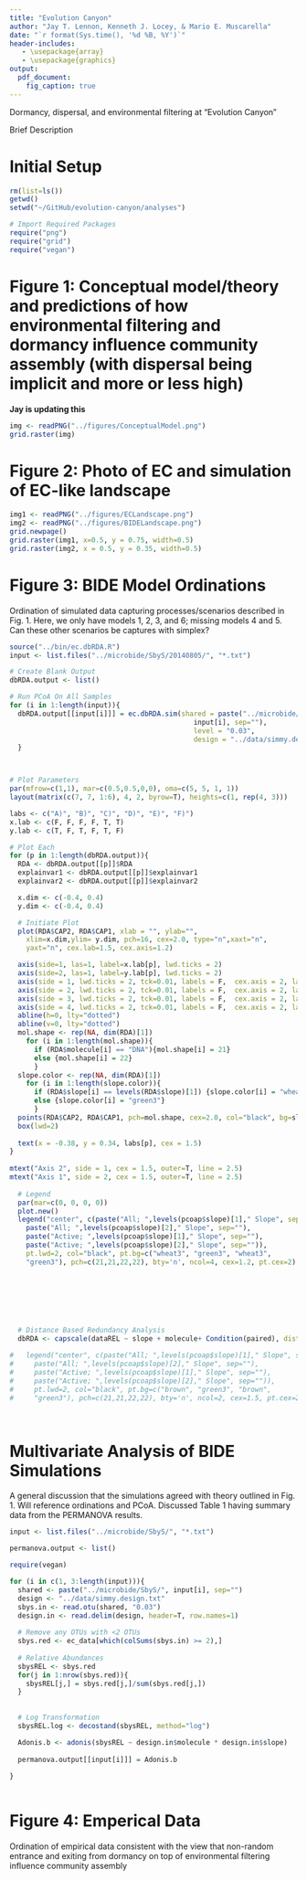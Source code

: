 ```yaml
---
title: "Evolution Canyon"
author: "Jay T. Lennon, Kenneth J. Locey, & Mario E. Muscarella"
date: "`r format(Sys.time(), '%d %B, %Y')`"
header-includes:
   - \usepackage{array}
   - \usepackage{graphics}
output:
  pdf_document:
    fig_caption: true
---
```


Dormancy, dispersal, and environmental filtering at "Evolution Canyon"

Brief Description


# Initial Setup
```r
rm(list=ls())
getwd()
setwd("~/GitHub/evolution-canyon/analyses")

# Import Required Packages
require("png")
require("grid")
require("vegan")
```


# Figure 1: Conceptual model/theory and predictions of how environmental filtering and dormancy influence community assembly (with dispersal being implicit and more or less high) 

**Jay is updating this**

```r
img <- readPNG("../figures/ConceptualModel.png")
grid.raster(img)
```


# Figure 2: Photo of EC and simulation of EC-like landscape

```r
img1 <- readPNG("../figures/ECLandscape.png")
img2 <- readPNG("../figures/BIDELandscape.png")
grid.newpage()
grid.raster(img1, x=0.5, y = 0.75, width=0.5)
grid.raster(img2, x = 0.5, y = 0.35, width=0.5)
```

# Figure 3: BIDE Model Ordinations

Ordination of simulated data capturing processes/scenarios described in Fig. 1. Here, we only have models 1, 2, 3, and 6; missing models 4 and 5. Can these other scenarios be captures with simplex?


```r
source("../bin/ec.dbRDA.R")
input <- list.files("../microbide/SbyS/20140805/", "*.txt")

# Create Blank Output
dbRDA.output <- list()

# Run PCoA On All Samples
for (i in 1:length(input)){
  dbRDA.output[[input[i]]] = ec.dbRDA.sim(shared = paste("../microbide/SbyS/20140805/", 
                                             input[i], sep=""), 
                                             level = "0.03", 
                                             design = "../data/simmy.design.txt")
  }



# Plot Parameters
par(mfrow=c(1,1), mar=c(0.5,0.5,0,0), oma=c(5, 5, 1, 1))
layout(matrix(c(7, 7, 1:6), 4, 2, byrow=T), heights=c(1, rep(4, 3)))

labs <- c("A)", "B)", "C)", "D)", "E)", "F)")
x.lab <- c(F, F, F, F, T, T)
y.lab <- c(T, F, T, F, T, F)

# Plot Each
for (p in 1:length(dbRDA.output)){
  RDA <- dbRDA.output[[p]]$RDA
  explainvar1 <- dbRDA.output[[p]]$explainvar1
  explainvar2 <- dbRDA.output[[p]]$explainvar2

  x.dim <- c(-0.4, 0.4)
  y.dim <- c(-0.4, 0.4)

  # Initiate Plot
  plot(RDA$CAP2, RDA$CAP1, xlab = "", ylab="",
    xlim=x.dim,ylim= y.dim, pch=16, cex=2.0, type="n",xaxt="n",
    yaxt="n", cex.lab=1.5, cex.axis=1.2)

  axis(side=1, las=1, label=x.lab[p], lwd.ticks = 2)
  axis(side=2, las=1, label=y.lab[p], lwd.ticks = 2)
  axis(side = 1, lwd.ticks = 2, tck=0.01, labels = F,  cex.axis = 2, las = 1) 
  axis(side = 2, lwd.ticks = 2, tck=0.01, labels = F,  cex.axis = 2, las = 1)
  axis(side = 3, lwd.ticks = 2, tck=0.01, labels = F,  cex.axis = 2, las = 1)     
  axis(side = 4, lwd.ticks = 2, tck=0.01, labels = F,  cex.axis = 2, las = 1)
  abline(h=0, lty="dotted")
  abline(v=0, lty="dotted")
  mol.shape <- rep(NA, dim(RDA)[1])
    for (i in 1:length(mol.shape)){
      if (RDA$molecule[i] == "DNA"){mol.shape[i] = 21}
      else {mol.shape[i] = 22}
      }
  slope.color <- rep(NA, dim(RDA)[1])
    for (i in 1:length(slope.color)){
      if (RDA$slope[i] == levels(RDA$slope)[1]) {slope.color[i] = "wheat3"}
      else {slope.color[i] = "green3"}
      }
  points(RDA$CAP2, RDA$CAP1, pch=mol.shape, cex=2.0, col="black", bg=slope.color, lwd=2)
  box(lwd=2)
  
  text(x = -0.38, y = 0.34, labs[p], cex = 1.5)
}
  
mtext("Axis 2", side = 1, cex = 1.5, outer=T, line = 2.5)
mtext("Axis 1", side = 2, cex = 1.5, outer=T, line = 2.5) 
  
  # Legend
  par(mar=c(0, 0, 0, 0))
  plot.new()
  legend("center", c(paste("All; ",levels(pcoap$slope)[1]," Slope", sep=""),
    paste("All; ",levels(pcoap$slope)[2]," Slope", sep=""),
    paste("Active; ",levels(pcoap$slope)[1]," Slope", sep=""),
    paste("Active; ",levels(pcoap$slope)[2]," Slope", sep="")),
    pt.lwd=2, col="black", pt.bg=c("wheat3", "green3", "wheat3",
    "green3"), pch=c(21,21,22,22), bty='n', ncol=4, cex=1.2, pt.cex=2)  
 
  
  
  
  
  
  
  # Distance Based Redundancy Analysis
  dbRDA <- capscale(dataREL ~ slope + molecule+ Condition(paired), distance="bray") 
  
#   legend("center", c(paste("All; ",levels(pcoap$slope)[1]," Slope", sep=""),
#     paste("All; ",levels(pcoap$slope)[2]," Slope", sep=""),
#     paste("Active; ",levels(pcoap$slope)[1]," Slope", sep=""),
#     paste("Active; ",levels(pcoap$slope)[2]," Slope", sep="")),
#     pt.lwd=2, col="black", pt.bg=c("brown", "green3", "brown",
#     "green3"), pch=c(21,21,22,22), bty='n', ncol=2, cex=1.5, pt.cex=2)  
  

```

```r


```

# Multivariate Analysis of BIDE Simulations

A general discussion that the simulations agreed with theory outlined in Fig. 1. 
Will reference ordinations and PCoA. 
Discussed Table 1 having summary data from the PERMANOVA results.

```r
input <- list.files("../microbide/SbyS/", "*.txt")

permanova.output <- list()

require(vegan)

for (i in c(1, 3:length(input))){
  shared <- paste("../microbide/SbyS/", input[i], sep="")
  design <- "../data/simmy.design.txt"
  sbys.in <- read.otu(shared, "0.03")
  design.in <- read.delim(design, header=T, row.names=1)
  
  # Remove any OTUs with <2 OTUs
  sbys.red <- ec_data[which(colSums(sbys.in) >= 2),]
  
  # Relative Abundances
  sbysREL <- sbys.red
  for(j in 1:nrow(sbys.red)){
    sbysREL[j,] = sbys.red[j,]/sum(sbys.red[j,])
  }
  
  
  # Log Transformation
  sbysREL.log <- decostand(sbysREL, method="log")

  Adonis.b <- adonis(sbysREL ~ design.in$molecule * design.in$slope)
  
  permanova.output[[input[i]]] = Adonis.b
  
}



```

# Figure 4: Emperical Data

Ordination of empirical data consistent with the view that non-random entrance and exiting from dormancy on top of environmental filtering influence community assembly

```r



```

